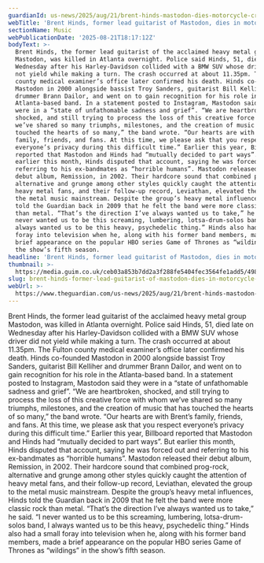 ```yaml
---
guardianId: us-news/2025/aug/21/brent-hinds-mastodon-dies-motorcycle-crash
webTitle: 'Brent Hinds, former lead guitarist of Mastodon, dies in motorcycle crash'
sectionName: Music
webPublicationDate: '2025-08-21T18:17:12Z'
bodyText: >-
  Brent Hinds, the former lead guitarist of the acclaimed heavy metal group
  Mastodon, was killed in Atlanta overnight. Police said Hinds, 51, died late on
  Wednesday after his Harley-Davidson collided with a BMW SUV whose driver did
  not yield while making a turn. The crash occurred at about 11.35pm. The Fulton
  county medical examiner’s office later confirmed his death. Hinds co-founded
  Mastodon in 2000 alongside bassist Troy Sanders, guitarist Bill Kelliher and
  drummer Brann Dailor, and went on to gain recognition for his role in the
  Atlanta-based band. In a statement posted to Instagram, Mastodon said they
  were in a “state of unfathomable sadness and grief”. “We are heartbroken,
  shocked, and still trying to process the loss of this creative force with whom
  we’ve shared so many triumphs, milestones, and the creation of music that has
  touched the hearts of so many,” the band wrote. “Our hearts are with Brent’s
  family, friends, and fans. At this time, we please ask that you respect
  everyone’s privacy during this difficult time.” Earlier this year, Billboard
  reported that Mastodon and Hinds had “mutually decided to part ways”. But
  earlier this month, Hinds disputed that account, saying he was forced out and
  referring to his ex-bandmates as “horrible humans”. Mastodon released their
  debut album, Remission, in 2002. Their hardcore sound that combined prog-rock,
  alternative and grunge among other styles quickly caught the attention of
  heavy metal fans, and their follow-up record, Leviathan, elevated the group to
  the metal music mainstream. Despite the group’s heavy metal influences, Hinds
  told the Guardian back in 2009 that he felt the band were more classic rock
  than metal. “That’s the direction I’ve always wanted us to take,” he said. “I
  never wanted us to be this screaming, lumbering, lotsa-drum-solos band, I
  always wanted us to be this heavy, psychedelic thing.” Hinds also had a small
  foray into television when he, along with his former band members, made a
  brief appearance on the popular HBO series Game of Thrones as “wildings” in
  the show’s fifth season.
headline: 'Brent Hinds, former lead guitarist of Mastodon, dies in motorcycle crash'
thumbnail: >-
  https://media.guim.co.uk/ceb03a853b7dd2a3f288fe5404fec3564fe1add5/498_0_5021_4016/500.jpg
slug: brent-hinds-former-lead-guitarist-of-mastodon-dies-in-motorcycle-crash
webUrl: >-
  https://www.theguardian.com/us-news/2025/aug/21/brent-hinds-mastodon-dies-motorcycle-crash
---
```

Brent Hinds, the former lead guitarist of the acclaimed heavy metal group Mastodon, was killed in Atlanta overnight. Police said Hinds, 51, died late on Wednesday after his Harley-Davidson collided with a BMW SUV whose driver did not yield while making a turn. The crash occurred at about 11.35pm. The Fulton county medical examiner’s office later confirmed his death. Hinds co-founded Mastodon in 2000 alongside bassist Troy Sanders, guitarist Bill Kelliher and drummer Brann Dailor, and went on to gain recognition for his role in the Atlanta-based band. In a statement posted to Instagram, Mastodon said they were in a “state of unfathomable sadness and grief”. “We are heartbroken, shocked, and still trying to process the loss of this creative force with whom we’ve shared so many triumphs, milestones, and the creation of music that has touched the hearts of so many,” the band wrote. “Our hearts are with Brent’s family, friends, and fans. At this time, we please ask that you respect everyone’s privacy during this difficult time.” Earlier this year, Billboard reported that Mastodon and Hinds had “mutually decided to part ways”. But earlier this month, Hinds disputed that account, saying he was forced out and referring to his ex-bandmates as “horrible humans”. Mastodon released their debut album, Remission, in 2002. Their hardcore sound that combined prog-rock, alternative and grunge among other styles quickly caught the attention of heavy metal fans, and their follow-up record, Leviathan, elevated the group to the metal music mainstream. Despite the group’s heavy metal influences, Hinds told the Guardian back in 2009 that he felt the band were more classic rock than metal. “That’s the direction I’ve always wanted us to take,” he said. “I never wanted us to be this screaming, lumbering, lotsa-drum-solos band, I always wanted us to be this heavy, psychedelic thing.” Hinds also had a small foray into television when he, along with his former band members, made a brief appearance on the popular HBO series Game of Thrones as “wildings” in the show’s fifth season.
